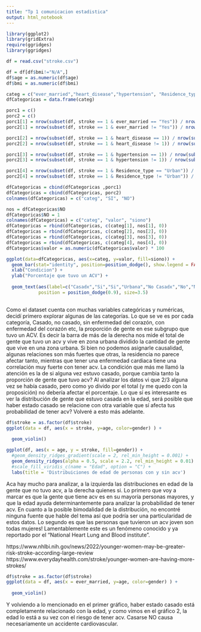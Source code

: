 ```yaml
---
title: "Tp 1 comunicacion estadistica"
output: html_notebook
---
```

```r
library(ggplot2)
library(gridExtra)
require(ggridges)
library(ggridges)
```

```r
df = read.csv("stroke.csv")
```

```r
df = df[df$bmi!="N/A",]
df$age = as.numeric(df$age)
df$bmi = as.numeric(df$bmi)
```


```r
categ = c("ever_married","heart_disease","hypertension", "Residence_type")
dfCategoricas = data.frame(categ)

porc1 = c()
porc2 = c()
porc1[1] = nrow(subset(df, stroke == 1 & ever_married == "Yes")) / nrow(subset(df, ever_married == "Yes"))
porc2[1] = nrow(subset(df, stroke == 1 & ever_married != "Yes")) / nrow(subset(df, ever_married != "Yes"))

porc1[2] = nrow(subset(df, stroke == 1 & heart_disease == 1)) / nrow(subset(df, heart_disease == 1))
porc2[2] = nrow(subset(df, stroke == 1 & heart_disease != 1)) / nrow(subset(df, heart_disease != 1))

porc1[3] = nrow(subset(df, stroke == 1 & hypertension == 1)) / nrow(subset(df, hypertension == 1))
porc2[3] = nrow(subset(df, stroke == 1 & hypertension != 1)) / nrow(subset(df, hypertension != 1))

porc1[4] = nrow(subset(df, stroke == 1 & Residence_type == "Urban")) / nrow(subset(df, Residence_type == "Urban"))
porc2[4] = nrow(subset(df, stroke == 1 & Residence_type != "Urban")) / nrow(subset(df, Residence_type != "Urban"))

dfCategoricas = cbind(dfCategoricas ,porc1)
dfCategoricas = cbind(dfCategoricas, porc2)
colnames(dfCategoricas) = c("categ", "SI", "NO")

nos = dfCategoricas$NO
dfCategoricas$NO = 1
colnames(dfCategoricas) = c("categ", "valor", "siono")
dfCategoricas = rbind(dfCategoricas, c(categ[1], nos[1], 0))
dfCategoricas = rbind(dfCategoricas, c(categ[2], nos[2], 0))
dfCategoricas = rbind(dfCategoricas, c(categ[3], nos[3], 0))
dfCategoricas = rbind(dfCategoricas, c(categ[4], nos[4], 0))
dfCategoricas$valor = as.numeric(dfCategoricas$valor) * 100

ggplot(data=dfCategoricas, aes(x=categ, y=valor, fill=siono)) +
  geom_bar(stat="identity", position=position_dodge(), show.legend = FALSE) + 
  xlab("Condicion") +
  ylab("Porcentaje que tuvo un ACV") +
  
  geom_text(aes(label=c("Casadx","Si","Si","Urbana","No Casadx","No","No","Rural")), vjust=1.6, color="white",
            position = position_dodge(0.9), size=3.5) 
  
```
Como el dataset cuenta con muchas variables categóricas y numéricas, decidí primero explorar algunas de las categorías. Lo que se ve es por cada categoría, Casado, no casado, sin enfermedad del corazón, con enfermedad del corazón etc, la proporción de gente en ese subgrupo que tuvo un ACV. 
Es decir la barra de más de la derecha nos mide el total de gente que tuvo un acv y vive en zona urbana dividido la cantidad de gente que vive en una zona urbana.
Si bien no podemos asignarle causalidad, algunas relaciones son más fuertes que otras, la residencia no parece afectar tanto, mientras que tener una enfermedad cardiaca tiene una correlación muy fuerte con tener acv.
La condición que más me llamó la atención es la de si alguna vez estuvo casado, porque cambia tanto la proporción de gente que tuvo acv?
Al analizar los datos vi que 2/3 alguna vez se había casado, pero como yo divido por el total (y me quedo con la proposición) no debería afectar el porcentaje. Lo que sí es interesante es ver la distribución de gente que estuvo casada en la edad, será posible que haber estado casado se relacione con otra variable que sí afecta tus probabilidad de tener acv? Volveré a esto más adelante.
 

```r
df$stroke = as.factor(df$stroke)
ggplot(data = df, aes(x = stroke, y=age, color=gender) ) +
  
  geom_violin() 
```
```r
ggplot(df, aes(x = age, y = stroke, fill=gender)) +
  #geom_density_ridges_gradient(scale = 2, rel_min_height = 0.001) +
  geom_density_ridges(alpha = 0.5, scale = 2.2, rel_min_height = 0.01) + 
  #scale_fill_viridis_c(name = "Edad", option = "C") +
  labs(title = 'Distribuiciones de edad de personas con y sin acv')


```

Aca hay mucho para analizar, a la izquierda las distribuciones en edad de la gente que no tuvo acv, a la derecha quienes si.
Lo primero que voy a marcar es que la gente que tiene acv es en su mayoría personas mayores, y que la edad ayuda determinantemente para analizar la probabilidad de tener acv. En cuanto a la posible bimodalidad de la distribución, no encontré ninguna fuente que hable del tema así que podría ser una particularidad de estos datos.
Lo segundo es que las personas que tuvieron un acv joven son todas mujeres! Lamentablemente este es un fenómeno conocido y ya reportado por el "National Heart Lung and Blood institute".
  
https://www.nhlbi.nih.gov/news/2022/younger-women-may-be-greater-risk-stroke-according-large-review
https://www.everydayhealth.com/stroke/younger-women-are-having-more-strokes/


```r
df$stroke = as.factor(df$stroke)
ggplot(data = df, aes(x = ever_married, y=age, color=gender) ) +
  
  geom_violin() 
```
Y volviendo a lo mencionado en el primer gráfico, haber estado casado está completamente relacionado con la edad, y como vimos en el gráfico 2, la edad lo está a su vez con el riesgo de tener acv. Casarse NO causa necesariamente un accidente cardiovascular.